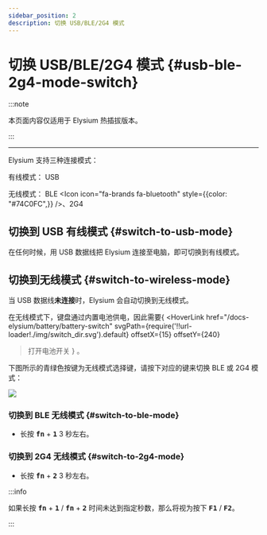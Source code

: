 ```yaml
---
sidebar_position: 2
description: 切换 USB/BLE/2G4 模式
---
```



# 切换 USB/BLE/2G4 模式 {#usb-ble-2g4-mode-switch}

:::note

本页面内容仅适用于 Elysium 热插拔版本。

:::

---

Elysium 支持三种连接模式：

有线模式： USB <Icon icon="fa-brands fa-usb" />

无线模式： BLE <Icon icon="fa-brands fa-bluetooth" style={{color: "#74C0FC",}} />、2G4 <Icon icon="fa-solid fa-wifi" />

## 切换到 USB 有线模式 {#switch-to-usb-mode}

在任何时候，用 USB 数据线把 Elysium 连接至电脑，即可切换到有线模式。

## 切换到无线模式 {#switch-to-wireless-mode}

当 USB 数据线**未连接**时，Elysium 会自动切换到无线模式。

在无线模式下，键盘通过内置电池供电，因此需要{
<HoverLink
  href="/docs-elysium/battery/battery-switch"
  svgPath={require('!!url-loader!./img/switch_dir.svg').default}
  offsetX={15}
  offsetY={240}
>打开电池开关</HoverLink>
}
。

下图所示的青绿色按键为无线模式选择键，请按下对应的键来切换 BLE 或 2G4 模式：

![](./img/elysium_keycodes_mode.svg)

### 切换到 BLE 无线模式 {#switch-to-ble-mode}

* 长按 <kbd>**fn**</kbd> + <kbd>**1**</kbd> 3 秒左右。

### 切换到 2G4 无线模式 {#switch-to-2g4-mode}

* 长按 <kbd>**fn**</kbd> + <kbd>**2**</kbd> 3 秒左右。

:::info

如果长按 <kbd>**fn**</kbd> + <kbd>**1**</kbd> / <kbd>**fn**</kbd> + <kbd>**2**</kbd> 时间未达到指定秒数，那么将视为按下 <kbd>**F1**</kbd> / <kbd>**F2**</kbd>。

:::

